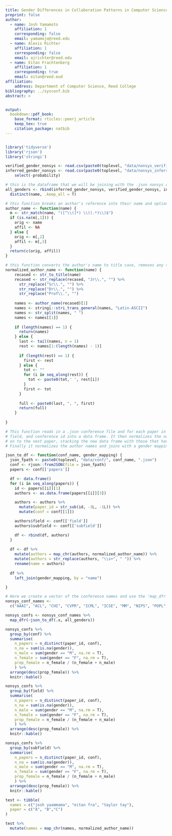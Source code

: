 ```yaml
---
title: Gender Differences in Collaboration Patterns in Computer Science
preprint: false
author:
  - name: Josh Yamamoto
    affiliation: 1
    corresponding: false
    email: yamamojo@reed.edu
  - name: Alexis Richter
    affiliation: 1
    corresponding: false
    email: ajrichter@reed.edu
  - name: Eitan Frachtenberg
    affiliation: 1
    corresponding: true
    email: eitan@reed.eud
affiliation:
    address: Department of Computer Science, Reed College
bibliography: ../sysconf.bib
abstract: >


output:
  bookdown::pdf_book:
    base_format: rticles::peerj_article
    keep_tex: true
    citation_package: natbib
---
```


```r
```

```r
library('tidyverse')
library('rjson')
library('stringi')

verified_gender_nonsys <- read.csv(paste0(toplevel, "data/nonsys_verified_gender_mapping.csv"), na.strings = "")
inferred_gender_nonsys <- read.csv(paste0(toplevel, "data/nonsys_inferred_gender_mapping.csv"), na.strings = "") %>%
    select(-probability)

# this is the dataframe that we will be joining with the .json nonsys conference files
all_genders <- rbind(inferred_gender_nonsys, verified_gender_nonsys, inferred_gender, verified_gender) %>% 
  distinct(name, .keep_all = T)

# this function breaks an author's reference into their name and optionally their affiliation
author_name <- function(name) {
  m <- str_match(name, "([^\\(]*) \\((.*)\\)$")
  if (is.na(m[,1])) {
    orig <- name
    affil <- NA
  } else {
    orig <- m[,2]
    affil <- m[,3]
  }
  return(c(orig, affil))
}

# this function converts the author's name to title case, removes any titles, and formats their name to be 'lastname, firstname'
normalized_author_name <- function(name) {
    recased <- str_to_title(name)
    recased <- str_replace(recased, "Jr\\.", "") %>%
      str_replace("Sr\\.", "") %>%
      str_replace("Dr\\.", "") %>%
      str_replace("Prof\\.", "")
  
    names <- author_name(recased)[1]
    names <- stringi::stri_trans_general(names, "Latin-ASCII")
    names <- str_split(names, " ")
    names <- names[[1]]
  
    if (length(names) == 1) {
      return(names)
    } else {
      last <- tail(names, n = 1)
      rest <- names[1:(length(names) - 1)]
  
      if (length(rest) == 1) {
        first <- rest
      } else {
        tot <- ""
        for (i in seq_along(rest)) {
          tot <- paste0(tot,' ', rest[i])
        }
        first <- tot
      }
  
      full <- paste0(last, ", ", first)
      return(full)
    }
  
}

# This function reads in a .json conference file and for each paper in the conference it extracts the author names, paper id,
# field, and conference id into a data frame. It then normalizes the names using 'normalized_author_name' and moves
# on to the next paper, stacking the new data frame with those that have already been created each time.
# Finally it normalizes the author names and joins with a gender mapping df to get the corresponding genders.

json_to_df <- function(conf_name, gender_mapping) {
  json_fpath <- paste0(toplevel, "data/conf/", conf_name, ".json")
  conf <- rjson::fromJSON(file = json_fpath)
  papers <- conf[['papers']]

  df <- data.frame()
  for (i in seq_along(papers)) {
    id <- papers[[i]][1]
    authors <- as.data.frame(papers[[i]][3])

    authors <- authors %>%
      mutate(paper_id = str_sub(id, -3L, -1L)) %>%
      mutate(conf = conf[[1]])

    authors$field <- conf[['field']]
    authors$subfield <- conf[['subfield']]

    df <- rbind(df, authors)
  }
  
  df <- df %>% 
    mutate(authors = map_chr(authors, normalized_author_name)) %>% 
    mutate(authors = str_replace(authors, "\\s+", " ")) %>% 
    rename(name = authors)
  
  df %>% 
    left_join(gender_mapping, by = "name")

}

# Here we create a vector of the conference names and use the 'map_dfr' function to apply 'json_to_df' to each conference.
nonsys_conf_names <-
  c("AAAI", "ACL", "CHI", "CVPR", "ICML", "ICSE", "MM", "NIPS", "POPL","SIGCSE", "SIGGRAPH", "SODA", "STOC", "WSDM", "WWW", "SIGIR", "KDD", "ICDM", "ITICSE", "FOCS", "TACAS")

nonsys_confs <- nonsys_conf_names %>%
  map_dfr(~json_to_df(.x, all_genders))

```


```r
nonsys_confs %>%
  group_by(conf) %>%
  summarise(
    n_papers = n_distinct(paper_id, conf),
    n_na = sum(is.na(gender)),
    n_male = sum(gender == "M", na.rm = T),
    n_female = sum(gender == "F", na.rm = T),
    prop_female = n_female / (n_female + n_male)
    ) %>%
  arrange(desc(prop_female)) %>%
  knitr::kable()

nonsys_confs %>%
  group_by(field) %>%
  summarise(
    n_papers = n_distinct(paper_id, conf),
    n_na = sum(is.na(gender)),
    n_male = sum(gender == "M", na.rm = T),
    n_female = sum(gender == "F", na.rm = T),
    prop_female = n_female / (n_female + n_male)
    ) %>%
  arrange(desc(prop_female)) %>%
  knitr::kable()

nonsys_confs %>%
  group_by(subfield) %>%
  summarise(
    n_papers = n_distinct(paper_id, conf),
    n_na = sum(is.na(gender)),
    n_male = sum(gender == "M", na.rm = T),
    n_female = sum(gender == "F", na.rm = T),
    prop_female = n_female / (n_female + n_male)
    ) %>%
  arrange(desc(prop_female)) %>%
  knitr::kable()
```




```r
test <- tibble(
  names = c("josh yaammama", "eitan fra", "taylor tay"),
  paper = c("A", "B","C")
)

test %>% 
  mutate(names = map_chr(names, normalized_author_name))
```










